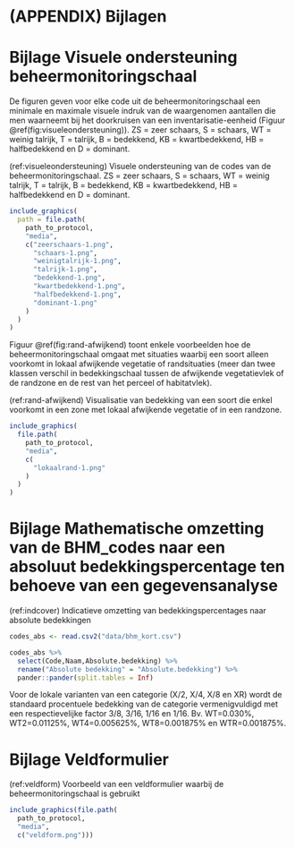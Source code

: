 # (APPENDIX) Bijlagen {.unnumbered}

# Bijlage Visuele ondersteuning beheermonitoringschaal {#bijlage-visueel}

De figuren geven voor elke code uit de beheermonitoringschaal een minimale en maximale visuele indruk van de waargenomen aantallen die men waarneemt bij het doorkruisen van een inventarisatie-eenheid (Figuur \@ref(fig:visueleondersteuning)).
ZS = zeer schaars, S = schaars, WT = weinig talrijk, T = talrijk, B = bedekkend, KB = kwartbedekkend, HB = halfbedekkend en D = dominant.

(ref:visueleondersteuning) Visuele ondersteuning van de codes van de beheermonitoringschaal. ZS = zeer schaars, S = schaars, WT = weinig talrijk, T = talrijk, B = bedekkend, KB = kwartbedekkend, HB = halfbedekkend en D = dominant.

```r
include_graphics(
  path = file.path(
    path_to_protocol,
    "media",
    c("zeerschaars-1.png", 
      "schaars-1.png", 
      "weinigtalrijk-1.png",
      "talrijk-1.png",
      "bedekkend-1.png",
      "kwartbedekkend-1.png",
      "halfbedekkend-1.png",
      "dominant-1.png"
    )
  )
)
```

Figuur \@ref(fig:rand-afwijkend) toont enkele voorbeelden hoe de beheermonitoringschaal omgaat met situaties waarbij een soort alleen voorkomt in lokaal afwijkende vegetatie of randsituaties (meer dan twee klassen verschil in bedekkingschaal tussen de afwijkende vegetatievlek of de randzone en de rest van het perceel of habitatvlek).

(ref:rand-afwijkend) Visualisatie van bedekking van een soort die enkel voorkomt in een zone met lokaal afwijkende vegetatie of in een randzone.

```r
include_graphics(
  file.path(
    path_to_protocol,
    "media",
    c(
      "lokaalrand-1.png"
    )
  )
)
```

# Bijlage Mathematische omzetting van de BHM_codes naar een absoluut bedekkingspercentage ten behoeve van een gegevensanalyse {#bijlage-omzetting}

(ref:indcover) Indicatieve omzetting van bedekkingspercentages naar absolute bedekkingen

```r
codes_abs <- read.csv2("data/bhm_kort.csv")
```

```r
codes_abs %>%
  select(Code,Naam,Absolute.bedekking) %>%
  rename("Absolute bedekking" = "Absolute.bedekking") %>%
  pander::pander(split.tables = Inf)
```

Voor de lokale varianten van een categorie (X/2, X/4, X/8 en XR) wordt de standaard procentuele bedekking van de categorie vermenigvuldigd met een respectievelijke factor 3/8, 3/16, 1/16 en 1/16.
Bv.
WT=0.030%, WT2=0.01125%, WT4=0.005625%, WT8=0.001875% en WTR=0.001875%.

# Bijlage Veldformulier {#bijlage-veldformulier}

(ref:veldform) Voorbeeld van een veldformulier waarbij de beheermonitoringschaal is gebruikt

```r
include_graphics(file.path(
  path_to_protocol, 
  "media",
  c("veldform.png")))

```
